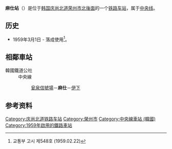 {{refimprove|time=2014-05-19T04:00:39+00:00}}
{{朝鮮半島車站資訊
|公司色 = #0066b3
|文字色 = 
|站名 = 麻仕站<br />{{lang|en|Masa}}
|圖片 =
|pxl = 
|圖片說明 =
|車站編號 =
|前一站 = [[瓮泉信号场|瓮泉信号场]]
|前一站距離 =4.4
|後一站距離 =4.4
|後一站 = [[伊下站|伊下]]
|所屬路線 = [[中央线_(韩国)|中央线]]
|距離 = 229.1
|起點站 = [[清凉里站|清凉里]]
|諺文 = 마사역
|朝鮮漢字 = 麻仕驛
|文觀部式 =Masa-yeok 
|馬-賴式 =
|副站名 = 
|停站路線數 = 
|所屬公司 = [[韩国铁道公社|韩国铁道公社]]
|所在地 =[[庆尚北道|庆尚北道]][[荣州市|荣州市]][[北後面|北後面]]
|車站構造 = 地面车站
|月台配置 = 
|啟用年月日 =1959年3月1日 
|廢站年月日 = 
|上下車人次 =
|統計年度 =
|轉車 = 
|備註 = 
|全寬備註 = 
}}

'''麻仕站'''（{{kor|諺=마사역|漢=麻仕驛|羅=Masa yeok|f=y}}）是位于[[韩国|韩国]][[庆尚北道|庆尚北道]][[荣州市|荣州市]][[北後面|北後面]]的一个[[铁路车站|铁路车站]]，属于[[中央线_(韩国)|中央线]]。

== 历史 ==
*1959年3月1日 - 落成使用<ref>교통부 고시 제548호 (1959.02.22)</ref>。

== 相鄰車站 ==
;韓國鐵道公社
:中央線
::[[瓮泉信號場|瓮泉信號場]]－'''麻仕'''－[[伊下站|伊下]]

== 参考资料 ==
{{reflist}}

{{中央线 (韩国)}}

[[Category:庆尚北道铁路车站|Category:庆尚北道铁路车站]]
[[Category:榮州市|Category:榮州市]]
[[Category:中央線車站_(韓國)|Category:中央線車站 (韓國)]]
[[Category:1959年啟用的鐵路車站|Category:1959年啟用的鐵路車站]]